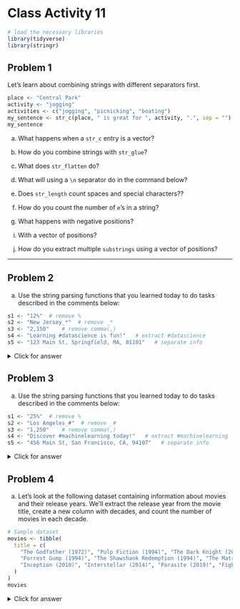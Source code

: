 # Class Activity 11

```r
# load the necessary libraries
library(tidyverse)
library(stringr)
```


## Problem 1

Let's learn about combining strings with different separators first.

```r
place <- "Central Park"
activity <- "jogging"
activities <- c("jogging", "picnicking", "boating")
my_sentence <- str_c(place, " is great for ", activity, ".", sep = "")
my_sentence
```


a. What happens when a `str_c` entry is a vector?

<!--

<details>
<summary class="answer">Click for answer</summary>


*Answer:* When an entry in `str_c` is a vector, it will combine the strings with each element of the vector, creating multiple combined strings.

```r
my_sentences <- str_c(place, " is great for ", activities, ".", sep = "")
my_sentences
```

</details>

-->

b. How do you combine strings with `str_glue`?

<!--

<details>
<summary class="answer">Click for answer</summary>


*Answer:* You can combine strings with `str_glue` using curly braces `{}` to insert variables directly into the string.


```r
my_sentence <- str_glue("{place} is great for {activity}.")
my_sentence

my_sentences1 <- str_glue("{place} is great for {activities}.")
my_sentences1
```

</details>

-->


c. What does `str_flatten` do?

<!--

<details>
<summary class="answer">Click for answer</summary>

*Answer:* `str_flatten` collapses a character vector into a single string by concatenating the elements with a specified separator.


```r
str_flatten(my_sentences, collapse = " and ")
```

</details>

-->


d. What will using a `\n` separator do in the command below?

<!--

<details>
<summary class="answer">Click for answer</summary>

*Answer:* Using a `\n` separator in the command will insert a newline character between the strings being combined, making them display on separate lines when printed.


```r
p <- str_c(place, " is great for ", activity, sep = "\n")
writeLines(p)
```

</details>

-->

e. Does `str_length` count spaces and special characters??

<!--

<details>
<summary class="answer">Click for answer</summary>

*Answer:* Yes, `str_length` counts spaces and special characters as part of the string's length.


```r
p
str_length(p)
```

</details>

-->

f. How do you count the number of `e`'s in a string?

<!--
<details>
<summary class="answer">Click for answer</summary>

*Answer:* You can count the number of `e`'s in a string using `str_count` with a pattern that matches the character 'e'.


```r
text <- "The quick brown fox jumps over the lazy dog."
pattern <- "e"
vowel_count <- str_count(text, pattern)
vowel_count
```

</details>

-->

g. What happens with negative positions?

<!--

<details>
<summary class="answer">Click for answer</summary>

*Answer:* Negative positions in `str_sub` count the positions from the end of the string rather than from the beginning.


```r
str_sub(my_sentence, start = -3, end = -1)
```

</details>

h. How do you extract a `substring` with positive and negative positions?

<details>
<summary class="answer">Click for answer</summary>

*Answer:* You can extract a `substring` with positive and negative positions using `str_sub` and specifying the start and end positions with either positive or negative numbers.


```r
my_sentence <- "Central Park is great for jogging."
positive_substr <- str_sub(my_sentence, start = 1, end = 12)
negative_substr <- str_sub(my_sentence, start = -8, end = -1)
positive_substr
negative_substr
```

</details>

-->

i. With a vector of positions?

<!--

<details>
<summary class="answer">Click for answer</summary>

*Answer:* Using a vector of positions with `str_sub` will extract `substrings` starting and ending at the specified positions in the vector.


```r
str_sub(my_sentence, start = c(1, 9), end = c(4, 15))
```

</details>

-->

j. How do you extract multiple `substrings` using a vector of positions?


<!--
<details>
<summary class="answer">Click for answer</summary>

*Answer:* You can extract multiple `substrings` using a vector of positions with `str_sub` by specifying the start and end positions in separate vectors.


```r
my_sentence <- "Central Park is great for jogging."
substrs <- str_sub(my_sentence, start = c(1, 14, 24), end = c(12, 19, 30))
substrs
```

</details>

-->

-----------------------------------------------------------------------

## Problem 2

a. Use the string parsing functions that you learned today to do tasks described in the comments below: 

```r
s1 <- "12%"  # remove %
s2 <- "New Jersey_*"  # remove _*
s3 <- "2,150"    # remove comma(,)
s4 <- "Learning #datascience is fun!"   # extract #datascience
s5 <- "123 Main St, Springfield, MA, 01101"   # separate info
```

<details>
<summary class="answer">Click for answer</summary>

```r
# Cleaning steps
s1_clean <- str_replace(s1, "%", "")
s2_clean <- str_replace(s2, "_\\*", "")
s3_clean <- str_replace(s3, ",", "")
s4_clean <- str_extract(s4, "#\\w+")
s5_clean <- str_split(s5, ",\\s?")

# Print cleaned strings
s1_clean
s2_clean
s3_clean
s4_clean
s5_clean
```

</details>

## Problem 3

a. Use the string parsing functions that you learned today to do tasks described in the comments below: 

```r
s1 <- "25%"  # remove %
s2 <- "Los Angeles_#"  # remove _#
s3 <- "1,250"    # remove comma(,)
s4 <- "Discover #machinelearning today!"   # extract #machinelearning
s5 <- "456 Main St, San Francisco, CA, 94107"   # separate info
```


<details>
<summary class="answer">Click for answer</summary>


```r
# Cleaning steps
s1_clean <- str_replace(s1, "%", "")
s2_clean <- str_replace(s2, "_#", "")
s3_clean <- str_replace(s3, ",", "")
s4_clean <- str_extract(s4, "#\\w+")
s5_clean <- str_split(s5, ",\\s?")

# Print cleaned strings
s1_clean
s2_clean
s3_clean
s4_clean
s5_clean
```

</details>

## Problem 4

a. Let's look at the following dataset containing information about movies and their release years. We'll extract the release year from the movie title, create a new column with decades, and count the number of movies in each decade.



```r
# Sample dataset
movies <- tibble(
  title = c(
    "The Godfather (1972)", "Pulp Fiction (1994)", "The Dark Knight (2008)",
    "Forrest Gump (1994)", "The Shawshank Redemption (1994)", "The Matrix (1999)",
    "Inception (2010)", "Interstellar (2014)", "Parasite (2019)", "Fight Club (1999)"
  )
)
movies
```

<details>
<summary class="answer">Click for answer</summary>

```r
# Processing the dataset
movies_processed <- movies %>%
  mutate(
    release_year = as.integer(str_extract(title, "\\d{4}")),
    decade = floor(release_year / 10) * 10
  ) %>%
  count(decade) %>%
  rename(num_movies = n)

# Print the processed dataset
movies_processed
```

</details>
